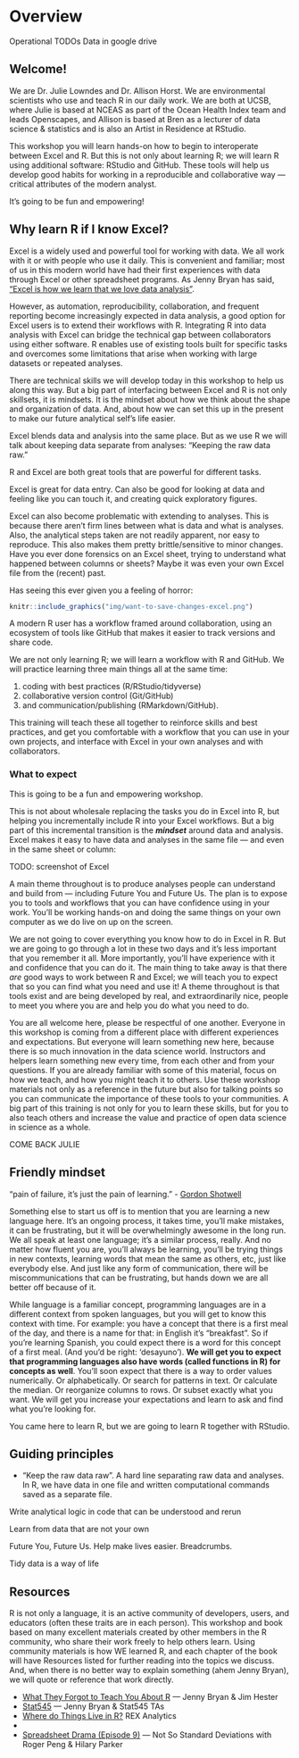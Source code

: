 # Overview {#overview}

Operational TODOs
Data in google drive


## Welcome! 

We are Dr. Julie Lowndes and Dr. Allison Horst. We are environmental scientists who use and teach R in our daily work. We are both at UCSB, where Julie is based at NCEAS as part of the Ocean Health Index team and leads Openscapes, and Allison is based at Bren as a lecturer of data science & statistics and is also an Artist in Residence at RStudio.

This workshop you will learn hands-on how to begin to interoperate between Excel and R. But this is not only about learning R; we will learn R using additional software: RStudio and GitHub. These tools will help us develop good habits for working in a reproducible and collaborative way — critical attributes of the modern analyst. 

It's going to be fun and empowering! 

## Why learn R if I know Excel? 

Excel is a widely used and powerful tool for working with data. We all work with it or with people who use it daily. This is convenient and familiar; most of us in this modern world have had their first experiences with data through Excel or other spreadsheet programs. As Jenny Bryan has said, ["Excel is how we learn that we love data analysis"](). 

However, as automation, reproducibility, collaboration, and frequent reporting become increasingly expected in data analysis, a good option for Excel users is to extend their workflows with R. Integrating R into data analysis with Excel can bridge the technical gap between collaborators using either software. R enables use of existing tools built for specific tasks and overcomes some limitations that arise when working with large datasets or repeated analyses.

There are technical skills we will develop today in this workshop to help us along this way. But a big part of interfacing between Excel and R is not only skillsets, it is mindsets. It is the mindset about how we think about the shape and organization of data. And, about how we can set this up in the present to make our future analytical self's life easier. 

Excel blends data and analysis into the same place. But as we use R we will talk about keeping data separate from analyses: "Keeping the raw data raw."



R and Excel are both great tools that are powerful for different tasks. 

Excel is great for data entry. Can also be good for looking at data and feeling like you can touch it, and creating quick exploratory figures.  

Excel can also become problematic with extending to analyses. This is because there aren't firm lines between what is data and what is analyses. Also, the analytical steps taken are not readily apparent, nor easy to reproduce. This also makes them pretty brittle/sensitive to minor changes. Have you ever done forensics on an Excel sheet, trying to understand what happened between columns or sheets? Maybe it was even your own Excel file from the (recent) past. 

<!--- And there are also problems with Excel incorrectly interpreting data as dates, etc. Horror Stories! Economist etc. -- 

Mine: genetics example doesn't hit home as much as Durham bike  accidents where age groups are converted to dates just by opening the bloody csv in excel--->

Has seeing this ever given you a feeling of horror: 

```r
knitr::include_graphics("img/want-to-save-changes-excel.png")  
```

A modern R user has a workflow framed around collaboration, using an ecosystem of tools like GitHub that makes it easier to track versions and share code.

We are not only learning R; we will learn a workflow with R and GitHub. We will practice learning three main things all at the same time: 

1. coding with best practices (R/RStudio/tidyverse)
2. collaborative version control (Git/GitHub)
3. and communication/publishing (RMarkdown/GitHub). 

This training will teach these all together to reinforce skills and best practices, and get you comfortable with a workflow that you can use in your own projects, and interface with Excel in your own analyses and with collaborators. 

<!---

Also: show some data. And then talk to your neighbor about how this data is and is not like some data that you've worked with. 3 mins, and then share out. 

We are a friendly group, coding is social, talk to your neighbors. Sticky notes. 
---> 


### What to expect

This is going to be a fun and empowering workshop. 

This is not about wholesale replacing the tasks you do in Excel into R, but helping you incrementally include R into your Excel workflows. But a big part of this incremental transition is the ***mindset*** around data and analysis. Excel makes it easy to have data and analyses in the same file — and even in the same sheet or column: 

TODO: screenshot of Excel



A main theme throughout is to produce analyses people can understand and build from — including Future You and Future Us. The plan is to expose you to tools and workflows that you can have confidence using in your work. You'll be working hands-on and doing the same things on your own computer as we do live on up on the screen. 

We are not going to cover everything you know how to do in Excel in R. But we are going to go through a lot in these two days and it's less important that you remember it all. More importantly, you'll have experience with it and confidence that you can do it. The main thing to take away is that there *are* good ways to work between R and Excel; we will teach you to expect that so you can find what you need and use it! A theme throughout is that tools exist and are being developed by real, and extraordinarily nice, people to meet you where you are and help you do what you need to do.

You are all welcome here, please be respectful of one another. Everyone in this workshop is coming from a different place with different experiences and expectations. But everyone will learn something new here, because there is so much innovation in the data science world. Instructors and helpers learn something new every time, from each other and from your questions. If you are already familiar with some of this material, focus on how we teach, and how you might teach it to others. Use these workshop materials not only as a reference in the future but also for talking points so you can communicate the importance of these tools to your communities. A big part of this training is not only for you to learn these skills, but for you to also teach others and increase the value and practice of open data science in science as a whole. 

COME BACK JULIE

## Friendly mindset

"pain of failure, it’s just the pain of learning." - [Gordon Shotwell](https://blog.shotwell.ca/posts/r_for_excel_users/)

Something else to start us off is to mention that you are learning a new language here. It's an ongoing process, it takes time, you'll make mistakes, it can be frustrating, but it will be overwhelmingly awesome in the long run. We all speak at least one language; it's a similar process, really. And no matter how fluent you are, you'll always be learning, you'll be trying things in new contexts, learning words that mean the same as others, etc, just like everybody else. And just like any form of communication, there will be miscommunications that can be frustrating, but hands down we are all better off because of it. 

While language is a familiar concept, programming languages are in a different context from spoken languages, but you will get to know this context with time. For example: you have a concept that there is a first meal of the day, and there is a name for that: in English it's "breakfast". So if you're learning Spanish, you could expect there is a word for this concept of a first meal. (And you'd be right: 'desayuno'). **We will get you to expect that programming languages also have words (called functions in R) for concepts as well**. You'll soon expect that there is a way to order values numerically. Or alphabetically. Or search for patterns in text. Or calculate the median. Or reorganize columns to rows. Or subset exactly what you want. We will get you increase your expectations and learn to ask and find what you're looking for.

You came here to learn R, but we are going to learn R together with RStudio. 

## Guiding principles

- "Keep the raw data raw". A hard line separating raw data and analyses. In R, we have data in one file and written computational commands saved as a separate file.

Write analytical logic in code that can be understood and rerun  

Learn from data that are not your own 

Future You, Future Us. Help make lives easier. Breadcrumbs. 

Tidy data is a way of life


<!--- What you'll learn

TODO: dev 

- Motivation is to bridge and/or get out of excel
- We’re not going to replicate all of your fancy things in R, 
- We use Excel to look at data that we’re reading into R
- Spreadsheets are great; blend data entry with analyses and we’re going to try to help you think about them a bit more distinctively.
- Most important collaborator is future you, and future us

An important theme for this workshop is being deliberate about your analyses and setting things up in a way that will make your analytical life better downstream in the current task, and better when Future You or Future Us revisit it in the future (i.e. avoiding: what happens next? What does this name mean?)

This graphic by Hadley Wickham and Garrett Grolemund in their book [R for Data Science](http://r4ds.had.co.nz/) is simple but incredibly powerful: 

```r
knitr::include_graphics("img/r4ds_data-science.png")  
```

You may not have ever thought about analysis in such discrete steps: I certainly hadn't before seeing this. That is partly because in Excel, it can be easy to blend these steps together. We are going to keep them separate, and talk about why. The first step is Import: and implicit in this as a first step is that the data is stored elsewhere and is not manipulated directly, which **keeps the raw data raw**. 

We will be focusing on: 
- **Import**: `readr`, `readxl` to read raw data stored in CSV or Excel files directly into R
- **Tidy**: `tidyr` to (re)organize rows of data into unique values
- **Transform**: `dplyr` to "wrangle" data based on subsetting by rows or columns, sorting and joining
- **Visualize**: `ggplot2` static plots, using grammar of graphics principles
- **Communicate**
    - `writexl` to export intermediate and final data
    - GitHub File Upload and Issues for online publishing and collaboration



Emphasizing collaboration

TODO: rewrite/update (from OHI book):

Collaborating efficiently has historically been really hard to do. It's only been the last 20 years or so that we've moved beyond mailing things with the postal service. Being able to email and get feedback on files through track changes was a huge step forward, but it comes with a lot of bookkeeping and reproduciblity issues (did I send that report based on `analysis_final_final.xls` or `analysis_final_usethisone.xls`?). But now, open tools make it much easier to collaborate. 

Working with collaborators in mind is critical for reproducibility. And, your most important collaborator is Future You. This training will introduce best practices using open tools, so that collaboration will become second nature to you!

By the end of the course...

By the end of this course you’ll produce this report that you can reproduce, which means...
Introduce the problem we will solve. Eg: (just an idea maybe time-series is not a great idea) SMALL PROBLEM. (4 mins)
Show data files, We will discuss our analysis plan (only enough to motivate!) Create a report, that looks great.


--->

## Resources

R is not only a language, it is an active community of developers, users, and educators (often these traits are in each person). This workshop and book based on many excellent materials created by other members in the R community, who share their work freely to help others learn. Using community materials is how WE learned R, and each chapter of the book will have Resources listed for further reading into the topics we discuss. And, when there is no better way to explain something (ahem Jenny Bryan), we will quote or reference that work directly.

- [What They Forgot to Teach You About R](https://whattheyforgot.org/) — Jenny Bryan & Jim Hester
- [Stat545](https://stat545.com/) — Jenny Bryan & Stat545 TAs
- [Where do Things Live in R?](http://rex-analytics.com/things-live-r-r-excel-users/) REX Analytics
- [](https://blog.shotwell.ca/posts/r_for_excel_users/)
- [Spreadsheet Drama (Episode 9)](http://nssdeviations.com/episode-9-spreadsheet-drama) — Not So Standard Deviations with Roger Peng & Hilary Parker

